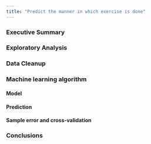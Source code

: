 ```yaml
---
title: "Predict the manner in which exercise is done"
---
```


### Executive Summary

### Exploratory Analysis


### Data Cleanup

### Machine learning algorithm 
#### Model 
#### Prediction
#### Sample error and cross-validation

### Conclusions

